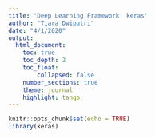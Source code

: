 ```yaml
---
title: 'Deep Learning Framework: keras'
author: "Tiara Dwiputri"
date: "4/1/2020"
output: 
  html_document:
    toc: true
    toc_depth: 2
    toc_float: 
        collapsed: false
    number_sections: true
    theme: journal
    highlight: tango
---
```


```r
knitr::opts_chunk$set(echo = TRUE)
library(keras)
```
